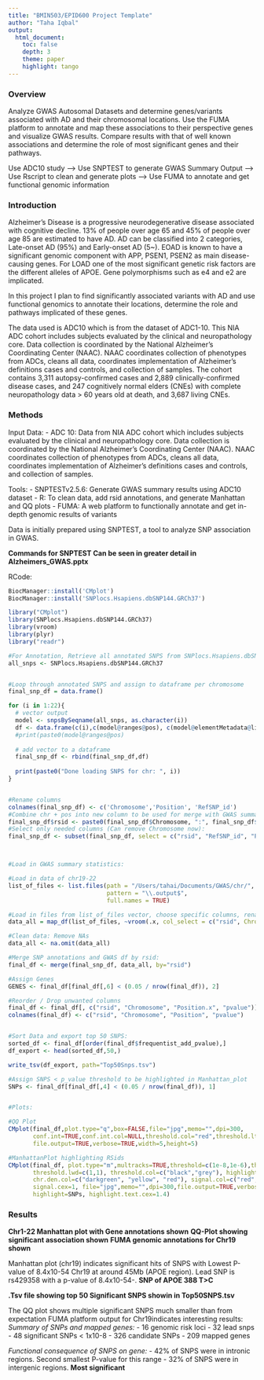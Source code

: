 ```yaml
---
title: "BMIN503/EPID600 Project Template"
author: "Taha Iqbal"
output: 
  html_document:
    toc: false 
    depth: 3 
    theme: paper 
    highlight: tango
---
```




### Overview
Analyze GWAS Autosomal Datasets and determine genes/variants associated with AD and their chromosomal locations. Use the FUMA platform to 
annotate and map these associations to their perspective genes and visualize GWAS results. Compare results with that of well known associations and determine the role of most significant genes and their pathways.

Use ADC10 study --> Use SNPTEST to generate GWAS Summary Output --> Use Rscript to clean and generate plots --> Use FUMA to annotate and get functional genomic information



### Introduction 
Alzheimer’s Disease is a progressive neurodegenerative disease associated with cognitive decline. 13% of people over age 65 and 45% of people over age 85 are estimated to have AD. AD can be classified into 2 categories, Late-onset AD (95%) and Early-onset AD (5~). EOAD is known to have a significant genomic component with APP, PSEN1, PSEN2 as main disease-causing genes. For LOAD one of the most significant genetic risk factors are the different alleles of APOE. Gene polymorphisms such as e4 and e2 are implicated. 

In this project I plan to find significantly associated variants with AD and use functional genomics to annotate their locations, determine the role and pathways implicated of these genes. 

The data used is ADC10 which is from the dataset of ADC1-10. This NIA ADC cohort includes subjects evaluated by the clinical and neuropathology core. Data collection is coordinated by the National Alzheimer's Coordinating Center (NAAC). NAAC coordinates collection of phenotypes from ADCs, cleans all data, coordinates implementation of Alzheimer's definitions cases and controls, and collection of samples. The cohort contains 3,311 autopsy-confirmed cases and 2,889 clinically-confirmed disease cases, and 247 cognitively normal elders (CNEs) with complete neuropathology data > 60 years old at death, and 3,687 living CNEs.


### Methods
Input Data: 
  - ADC 10: Data from NIA ADC cohort which includes subjects evaluated by the clinical and neuropathology core. Data collection is coordinated by the National Alzheimer's Coordinating Center (NAAC). NAAC coordinates collection of phenotypes from ADCs, cleans all data, coordinates implementation of Alzheimer's definitions cases and controls, and collection of samples. 

Tools:
  - SNPTESTv2.5.6: Generate GWAS summary results using ADC10 dataset
  - R: To clean data, add rsid annotations, and generate Manhattan and QQ plots
  - FUMA: A web platform to functionally annotate and get in-depth genomic results of variants 


Data is initially prepared using SNPTEST, a tool to analyze SNP association in GWAS.

**Commands for SNPTEST Can be seen in greater detail in Alzheimers_GWAS.pptx**


RCode:

```r
BiocManager::install('CMplot')
BiocManager::install('SNPlocs.Hsapiens.dbSNP144.GRCh37')

library("CMplot")
library(SNPlocs.Hsapiens.dbSNP144.GRCh37)
library(vroom)
library(plyr)
library("readr")

#For Annotation, Retrieve all annotated SNPS from SNPlocs.Hsapiens.dbSNP144.GRCh37 package:
all_snps <- SNPlocs.Hsapiens.dbSNP144.GRCh37


#Loop through annotated SNPS and assign to dataframe per chromosome
final_snp_df = data.frame()

for (i in 1:22){
  # vector output
  model <- snpsBySeqname(all_snps, as.character(i))
  df <- data.frame(c(i),c(model@ranges@pos), c(model@elementMetadata@listData[["RefSNP_id"]]))
  #print(paste0(model@ranges@pos)
  
  # add vector to a dataframe
  final_snp_df <- rbind(final_snp_df,df)
  
  print(paste0("Done loading SNPS for chr: ", i))
}


#Rename columns
colnames(final_snp_df) <- c('Chromosome','Position', 'RefSNP_id')
#Combine chr + pos into new column to be used for merge with GWAS summary statistics data later:
final_snp_df$rsid <- paste0(final_snp_df$Chromosome, ":", final_snp_df$Position)
#Select only needed columns (Can remove Chromosome now):
final_snp_df <- subset(final_snp_df, select = c("rsid", "RefSNP_id", "Position"))



#Load in GWAS summary statistics:

#Load in data of chr19-22
list_of_files <- list.files(path = "/Users/tahai/Documents/GWAS/chr/", recursive = TRUE,
                            pattern = "\\.output$", 
                            full.names = TRUE)

#Load in files from list_of_files vector, choose specific columns, rename them, and assign rsid column as character because default is Data/time
data_all = map_df(list_of_files, ~vroom(.x, col_select = c("rsid", Chromosome="alternate_ids", Position="position", pvalue="frequentist_add_pvalue"), col_types = c(rsid = 'c')))

#Clean data: Remove NAs
data_all <- na.omit(data_all)

#Merge SNP annotations and GWAS df by rsid:
final_df <- merge(final_snp_df, data_all, by="rsid")

#Assign Genes
GENES <- final_df[final_df[,6] < (0.05 / nrow(final_df)), 2]

#Reorder / Drop unwanted columns 
final_df <- final_df[, c("rsid", "Chromosome", "Position.x", "pvalue")]
colnames(final_df) <- c("rsid", "Chromosome", "Position", "pvalue")


#Sort Data and export top 50 SNPS:
sorted_df <- final_df[order(final_df$frequentist_add_pvalue),]
df_export <- head(sorted_df,50,)

write_tsv(df_export, path="Top50Snps.tsv")

#Assign SNPS < p_value threshold to be highlighted in Manhattan_plot
SNPs <- final_df[final_df[,4] < (0.05 / nrow(final_df)), 1]


#Plots:

#QQ Plot
CMplot(final_df,plot.type="q",box=FALSE,file="jpg",memo="",dpi=300,
       conf.int=TRUE,conf.int.col=NULL,threshold.col="red",threshold.lty=2,
       file.output=TRUE,verbose=TRUE,width=5,height=5)

#ManhattanPlot highlighting RSids
CMplot(final_df, plot.type="m",multracks=TRUE,threshold=c(1e-8,1e-6),threshold.lty=c(1,2), 
       threshold.lwd=c(1,1), threshold.col=c("black","grey"), highlight.text=GENES, amplify=TRUE,bin.size=1e6,
       chr.den.col=c("darkgreen", "yellow", "red"), signal.col=c("red","green","blue"),
       signal.cex=1, file="jpg",memo="",dpi=300,file.output=TRUE,verbose=TRUE,
       highlight=SNPs, highlight.text.cex=1.4)

```



### Results
**Chr1-22 Manhattan plot with Gene annotations shown**
**QQ-Plot showing significant association shown**
**FUMA genomic annotations for Chr19 shown**

Manhattan plot (chr19) indicates significant hits of SNPS with Lowest P-value of 8.4x10-54 Chr19 at around 45Mb (APOE region). 
Lead SNP is rs429358 with a p-value of 8.4x10-54-. **SNP of APOE 388 T>C **

**.Tsv file showing top 50 Significant SNPS showin in Top50SNPS.tsv**


The QQ plot shows multiple significant SNPS much smaller than from expectation
FUMA platform output for Chr19indicates interesting results:
  *Summary of SNPs and mapped genes:*
    - 16 genomic risk loci
    - 32 lead snps
    - 48 significant SNPs < 1x10-8
    - 326 candidate SNPs 
    - 209 mapped genes
  
  *Functional consequence of SNPS on gene:*
    - 42% of SNPS were in intronic regions. Second smallest P-value for this range
    - 32% of SNPS were in intergenic regions. **Most significant**
    
  

